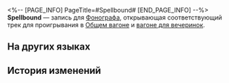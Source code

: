 <%-- [PAGE_INFO]
PageTitle=#Spellbound#
[END_PAGE_INFO] --%>
{{Предмет Инфобокс
|id          = 210317
|Изображение = Предмет Spellbound.png
|Тип         = Запись
|Инвентарь   = Ценные предметы
|Редкость    = 3
|Эффект      = 
|Описание    = Запись, которую можно воспроизвести на фонографе экспресса. Это может быть случайное приобретение или подарок от кого-то другого. Когда играет музыка, всплывают самые разные воспоминания: улыбки, встречи, прикосновения и волнение битвы. Может быть, поэтому, даже несмотря на стремительный прогресс общества, люди всё ещё собирают записи.<br />Текущая запись содержит трек Spellbound.
}}
{{Описание|''Каждый психоаналитик сперва должен получить диагноз от другого психоаналитика.''}}
'''Spellbound''' — запись для [[Фонограф]]а, открывающая соответствующий трек для проигрывания в [[Общий вагон|Общем вагоне]] и [[Вагон для вечеринок|вагоне для вечеринок]].

==На других языках==
{{На других языках
|en   = "Spellbound"
|zhs  = 《意乱情迷》
|zht  = 《意亂情迷》
|ja   = 『乱された意思と感情』
|ko   = ≪의지와 감정의 혼란≫
|es   = Bajo el hechizo del amor
|fr   = «&nbsp;Spellbound&nbsp;»
|ru   = Spellbound
|th   = "Spellbound"
|vi   = "Tình Yêu Cuồng Si"
|de   = „Verzaubert“
|id   = "Spellbound"
|pt   = "Spellbound"
}}

==История изменений==
{{История изменений|3.5}}